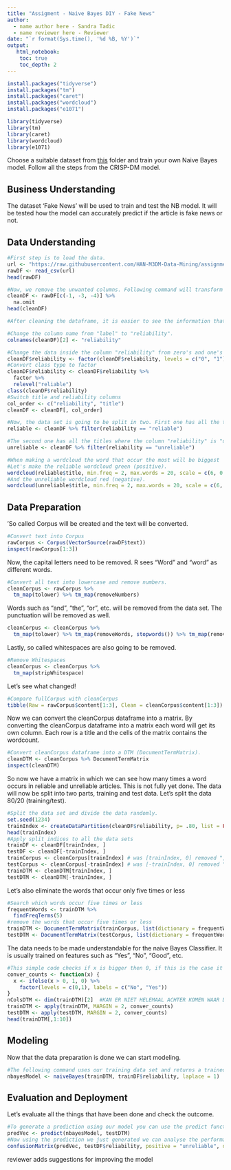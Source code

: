 ---
title: "Assigment - Naive Bayes DIY - Fake News"
author:
  - name author here - Sandra Tadic
  - name reviewer here - Reviewer
date: "`r format(Sys.time(), '%d %B, %Y')`"
output:
   html_notebook:
    toc: true
    toc_depth: 2
---
```{r}
install.packages("tidyverse")
install.packages("tm")
install.packages("caret")
install.packages("wordcloud")
install.packages("e1071")

library(tidyverse)
library(tm)
library(caret)
library(wordcloud)
library(e1071)
```


Choose a suitable dataset from [this](https://github.com/HAN-M3DM-Data-Mining/assignments/tree/master/datasets) folder and train your own Naive Bayes model. Follow all the steps from the CRISP-DM model.


## Business Understanding
The dataset 'Fake News' will be used to train and test the NB model. It will be tested how the model can accurately predict if the article is fake news or not.

## Data Understanding
```{r}
#First step is to load the data.
url <- "https://raw.githubusercontent.com/HAN-M3DM-Data-Mining/assignments/master/datasets/NB-fakenews.csv"
rawDF <- read_csv(url)
head(rawDF)

#Now, we remove the unwanted columns. Following command will transform the dataframe into çlean dataframe ("CleanDF").
cleanDF <- rawDF[c(-1, -3, -4)] %>%
  na.omit
head(cleanDF)
```



```{r}
#After cleaning the dataframe, it is easier to see the information that needs to be analyzed. There is a column with a name "label". More suitable would be "reliability" so this is going to be changed. 

#Change the column name from "label" to "reliability".
colnames(cleanDF)[2] <- "reliability"
```

```{r}
#Change the data inside the column "reliability" from zero's and one's into "reliable" and "unreliable"
cleanDF$reliability <- factor(cleanDF$reliability, levels = c("0", "1"), labels = c("reliable", "unreliable"))
#Convert class type to factor
cleanDF$reliability <- cleanDF$reliability %>% 
  factor %>% 
  relevel("reliable")
class(cleanDF$reliability)
#Switch title and reliability columns
col_order <- c("reliability", "title")
cleanDF <- cleanDF[, col_order]
```

```{r}
#Now, the data set is going to be split in two. First one has all the titles where the column "reliability" is "reliable".
reliable <- cleanDF %>% filter(reliability == "reliable")

#The second one has all the titles where the column "reliability" is "unreliable".
unreliable <- cleanDF %>% filter(reliability == "unreliable")

#When making a wordcloud the word that occur the most will be biggest
#Let's make the reliable wordcloud green (positive).
wordcloud(reliable$title, min.freq = 2, max.words = 20, scale = c(6, 0.5), colors= c("green1","green2","green3"))
#And the unreliable wordcloud red (negative).
wordcloud(unreliable$title, min.freq = 2, max.words = 20, scale = c(6, 0.5), colors= c("red1","red2","red3"))
```

## Data Preparation
'So called Corpus will be created and the text will be converted.
```{r}
#Convert text into Corpus
rawCorpus <- Corpus(VectorSource(rawDF$text))
inspect(rawCorpus[1:3])
```

Now, the capital letters need to be removed. R sees "Word" and "word" as different words. 
```{r}
#Convert all text into lowercase and remove numbers.
cleanCorpus <- rawCorpus %>% 
  tm_map(tolower) %>% tm_map(removeNumbers)
```

Words such as "and", "the", "or", etc. will be removed from the data set. The punctuation will be removed as well.
```{r}
cleanCorpus <- cleanCorpus %>% 
  tm_map(tolower) %>% tm_map(removeWords, stopwords()) %>% tm_map(removePunctuation)
```

Lastly, so called whitespaces are also going to be removed.
```{r}
#Remove Whitespaces
cleanCorpus <- cleanCorpus %>% 
  tm_map(stripWhitespace)
```

Let's see what changed!
```{r}
#Compare fullCorpus with cleanCorpus
tibble(Raw = rawCorpus$content[1:3], Clean = cleanCorpus$content[1:3])
```

Now we can convert the cleanCorpus dataframe into a matrix.
By converting the cleanCorpus dataframe into a matrix each word will get its own column. Each row is a title and the cells of the matrix contains the wordcount.
```{r}
#Convert cleanCorpus dataframe into a DTM (DocumentTermMatrix).
cleanDTM <- cleanCorpus %>% DocumentTermMatrix
inspect(cleanDTM)
```

So now we have a matrix in which we can see how many times a word occurs in reliable and unreliable articles.
This is not fully yet done. The data will now be split into two parts, training and test data. 
Let's split the data 80/20 (training/test).
```{r}
#Split the data set and divide the data randomly.
set.seed(1234)
trainIndex <- createDataPartition(cleanDF$reliability, p= .80, list = FALSE, times = 1)
head(trainIndex)
#Apply split indices to all the data sets
trainDF <- cleanDF[trainIndex, ]
testDF <- cleanDF[-trainIndex, ]
trainCorpus <- cleanCorpus[trainIndex] # was [trainIndex, 0] removed ", 0"
testCorpus <- cleanCorpus[-trainIndex] # was [-trainIndex, 0] removed ", 0"
trainDTM <- cleanDTM[trainIndex, ]
testDTM <- cleanDTM[-trainIndex, ]
```

Let's also eliminate the words that occur only five times or less
```{r}
#Search which words occur five times or less
frequentWords <- trainDTM %>%
  findFreqTerms(5)
#remove the words that occur five times or less
trainDTM <- DocumentTermMatrix(trainCorpus, list(dictionary = frequentWords))
testDTM <- DocumentTermMatrix(testCorpus, list(dictionary = frequentWords))
```

The data needs to be made understandable for the naive Bayes Classifier. It is usually trained on features such as "Yes", "No", "Good", etc. 
```{r}
#This simple code checks if x is bigger then 0, if this is the case it returns a 1, otherwise a 0 (or, as defined, yes or no).
conver_counts <- function(x) {
  x <- ifelse(x > 0, 1, 0) %>%
    factor(levels = c(0,1), labels = c("No", "Yes"))
}
nColsDTM <- dim(trainDTM)[2]  #KAN ER NIET HELEMAAL ACHTER KOMEN WAAR DIT VOOR IS?
trainDTM <- apply(trainDTM, MARGIN = 2, conver_counts)
testDTM <- apply(testDTM, MARGIN = 2, conver_counts)
head(trainDTM[,1:10])
```

## Modeling
Now that the data preparation is done we can start modeling.
```{r}
#The following command uses our training data set and returns a trained model
nbayesModel <- naiveBayes(trainDTM, trainDF$reliability, laplace = 1)
```

## Evaluation and Deployment
Let's evaluate all the things that have been done and check the outcome.
```{r}
#To generate a prediction using our model you can use the predict function. 
predVec <- predict(nbayesModel, testDTM)
#Now using the prediction we just generated we can analyse the performance of our data.
confusionMatrix(predVec, testDF$reliability, positive = "unreliable", dnn = c("Prediction", "True")) # Changed Unreliable to unreliable.
```

reviewer adds suggestions for improving the model